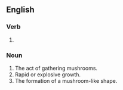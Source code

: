 ==English==

===Verb===
{{head|en|present participle}}

# {{present participle of|mushroom|lang=en|nocat=1}}

===Noun===
{{en-noun|~}}

# The act of gathering mushrooms.
# Rapid or explosive growth.
# The formation of a mushroom-like shape.